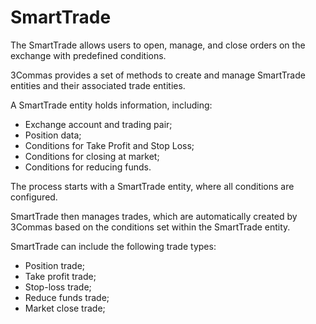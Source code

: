 # SmartTrade

The SmartTrade allows users to open, manage, and close orders on the exchange with predefined conditions.

3Commas provides a set of methods to create and manage SmartTrade entities and their associated trade entities.

A SmartTrade entity holds information, including:

  * Exchange account and trading pair;
  * Position data;
  * Conditions for Take Profit and Stop Loss;
  * Conditions for closing at market;
  * Conditions for reducing funds.

The process starts with a SmartTrade entity, where all conditions are configured.

SmartTrade then manages trades, which are automatically created by 3Commas based on the conditions set within the SmartTrade entity.

SmartTrade can include the following trade types:

 * Position trade;
 * Take profit trade; 
 * Stop-loss trade; 
 * Reduce funds trade; 
 * Market close trade; 

